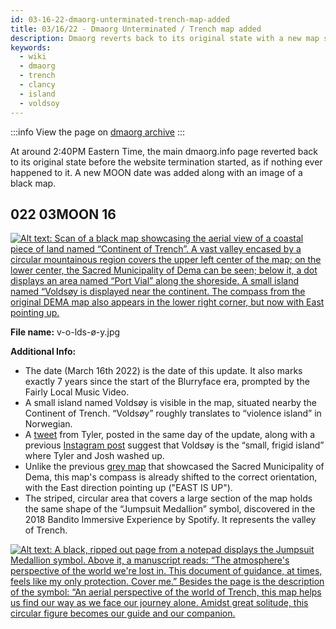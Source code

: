 ```yaml
---
id: 03-16-22-dmaorg-unterminated-trench-map-added
title: 03/16/22 - Dmaorg Unterminated / Trench map added
description: Dmaorg reverts back to its original state with a new map showcasing the continent of Trench and a small island named Voldsøy.
keywords:
  - wiki
  - dmaorg
  - trench
  - clancy
  - island
  - voldsoy
---
```


:::info
View the page on [dmaorg archive](https://www.dmaorg.site/031622/found/15398642_14/clancy.html)
:::

At around 2:40PM Eastern Time, the main dmaorg.info page reverted back to its original state before the website termination started, as if nothing ever happened to it. A new MOON date was added along with an image of a black map.

## 022 03MOON 16

[![Alt text: Scan of a black map showcasing the aerial view of a coastal piece of land named “Continent of Trench”. A vast valley encased by a circular mountainous region covers the upper left center of the map; on the lower center, the Sacred Municipality of Dema can be seen; below it, a dot displays an area named “Port Vial” along the shoreside. A small island named “Voldsøy is displayed near the continent. The compass from the original DEMA map also appears in the lower right corner, but now with East pointing up.](./assets/v-o-lds-ø-y.jpg)](./assets/v-o-lds-ø-y.jpg)

**File name:** v-o-lds-ø-y.jpg

**Additional Info:**

- The date (March 16th 2022) is the date of this update. It also marks exactly 7 years since the start of the Blurryface era, prompted by the Fairly Local Music Video.
- A small island named Voldsøy is visible in the map, situated nearby the Continent of Trench. “Voldsøy” roughly translates to “violence island” in Norwegian.
- A [tweet](https://twitter.com/tylerrjoseph/status/1504217893336231950) from Tyler, posted in the same day of the update, along with a previous [Instagram post](https://www.instagram.com/p/Ca52_GVu_lI) suggest that Voldsøy is the “small, frigid island” where Tyler and Josh washed up.
- Unlike the previous [grey map](https://www.twentyonepilots.wiki/docs/dmaorg/original-dmaorg-files#013-01moon-08) that showcased the Sacred Municipality of Dema, this map's compass is already shifted to the correct orientation, with the East direction pointing up ("EAST IS UP").
- The striped, circular area that covers a large section of the map holds the same shape of the “Jumpsuit Medallion” symbol, discovered in the 2018 Bandito Immersive Experience by Spotify. It represents the valley of Trench.

[![Alt text: A black, ripped out page from a notepad displays the Jumpsuit Medallion symbol. Above it, a manuscript reads: “The atmosphere's perspective of the world we're lost in. This document of guidance, at times, feels like my only protection. Cover me.” Besides the page is the description of the symbol: “An aerial perspective of the world of Trench, this map helps us find our way as we face our journey alone. Amidst great solitude, this circular figure becomes our guide and our companion.](./assets/jumpsuit-medallion.jpg)](./assets/jumpsuit-medallion.jpg)
